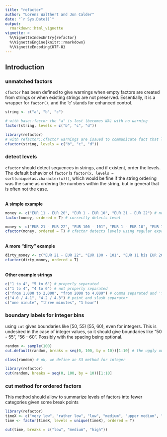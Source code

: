 ```yaml
---
title: "refactor"
author: "Lorenz Walthert and Jon Calder"
date: "`r Sys.Date()`"
output: 
  rmarkdown::html_vignette
vignette: >
  %\VignetteIndexEntry{refactor}
  %\VignetteEngine{knitr::rmarkdown}
  %\VignetteEncoding{UTF-8}
---
```


## Introduction

### unmatched factors
`cfactor` has been defined to give warnings when empty factors are created from strings or when existing strings are not preserved. Essentially, it is a wrapper for `factor()`, and the 'c' stands for enhanced control.
```r
string <- c("a", "b", "c")

# with base::factor the "a" is lost (becomes NA) with no warning
factor(string, levels = c("b", "c", "d"))

library(refactor)
# with refactor::cfactor warnings are issued to communicate fact that levels were referenced that do not appear in the data and vice versa
cfactor(string, levels = c("b", "c", "d"))
```

### detect levels
`cfactor` should detect sequences in strings, and if existent, order the levels. The default behavior of `factor` is
`factor(x, levels = sort(unique(as.character(x)))`, which would be fine if the string ordering was the same as ordering the numbers within the string, but in general that is often not the case.

\
**A simple example**
```r
money <- c("EUR 11 - EUR 20", "EUR 1 - EUR 10", "EUR 21 - EUR 22") # no issue, since all numbers are two digits
factor(money, ordered = T) # correctly detects level

money <- c("EUR 21 - EUR 22", "EUR 100 - 101", "EUR 1 - EUR 10", "EUR 11 - EUR 20")  # the general case
cfactor(money, ordered = T) # cfactor detects levels using regular expressions
```

\
**A more "dirty" example**
```r
dirty_money <- c("EUR 21 - EUR 22", "EUR 100 - 101", "EUR 11 bis EUR 20", "from 98 to 99")
cfactor(dirty_money, ordered = T)
```

\
**Other example strings**
```r
c("1 to 4", "5 to 6") # properly separated
c("1 to 4", "4 to 6") # not properly separated
c("from 1,000 to 2,000", "from 2000 to 4,000") # comma separated and 'from' and 'to'
c("4.0 / 4.1", "4.2 / 4.3") # point and slash separator
c("one minute", "three minutes", "1 hour")
```


### boundary labels for integer bins
using `cut` gives boundaries like [50, 55) [55, 60), even for integers. This is undesired in the case of integer values, so it should give boundaries like "50 - 55", "56 - 60". Possibly with the spacing being optional.

```r
random <- sample(100)
cut.default(random, breaks = seq(0, 100, by = 10))[1:10] # the uggly outcome with cut.default

class(random) # ok, we define an S3 method for integer

library(refactor)
cut(random, breaks = seq(0, 100, by = 10))[1:10]
```

### cut method for ordered factors
This method should allow to summarize levels of factors into fewer categories given some break points
```r
library(refactor)
timeX <- c("very low", "rather low", "low", "medium", "upper medium", "high")
time <- factor(timeX, levels = unique(timeX), ordered = T)

cut(time, breaks = c("low", "medium", "high"))
```
